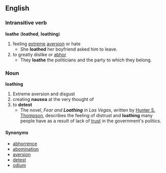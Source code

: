 == English ==
=== Intransitive verb ===
'''loathe''' ('''loathed''', '''loathing''')
# feeling [[extreme]] [[aversion]] or hate
#* She '''loathed''' her boyfriend asked him to leave.
# to greatly dislike or [[abhor]]
#*They '''loathe''' the politicians and the party to which they belong.
=== Noun ===
'''loathing'''
# Extreme aversion and disgust
# creating '''nausea''' at the very thought of
# to '''detest'''
#*The novel, ''Fear and '''Loathing''' in Las Vegas'', written by [[:w:Hunter S. Thompson|Hunter S. Thompson]], describes the feeling of distrust and '''loathing''' many people have as a result of lack of [[trust]] in the government's politics.
==== Synonyms ====
*[[abhorrence]]
*[[abomination]]
*[[aversion]]
*[[detest]]
*[[odium]]